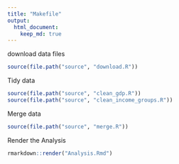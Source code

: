 ```yaml
---
title: "Makefile"
output: 
  html_document:
    keep_md: true
---
```


download data files
```r
source(file.path("source", "download.R"))
```
Tidy data
```r
source(file.path("source", "clean_gdp.R"))
source(file.path("source", "clean_income_groups.R"))
```
Merge data
```r
source(file.path("source", "merge.R"))
```


Render the Analysis
```r
rmarkdown::render("Analysis.Rmd")
```

